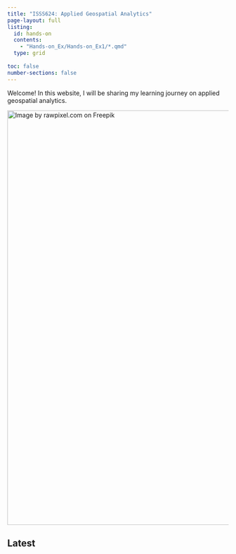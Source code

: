 ```yaml
---
title: "ISSS624: Applied Geospatial Analytics"
page-layout: full
listing:
  id: hands-on
  contents:
    - "Hands-on_Ex/Hands-on_Ex1/*.qmd"
  type: grid 
  
toc: false 
number-sections: false
---
```


Welcome! In this website, I will be sharing my learning journey on applied geospatial analytics.

[![Image by rawpixel.com on Freepik](images/GIS_paranoic-01.png){fig-align="center" width="941"}](https://www.freepik.com/)

## Latest 

::: {#hands-on}
:::

